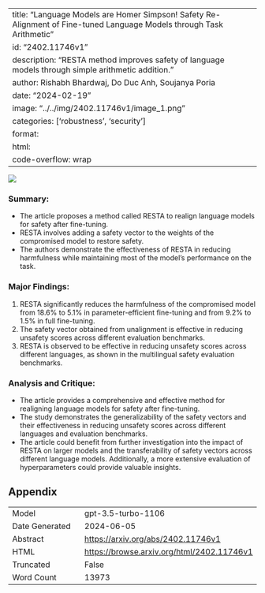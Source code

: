 
---
title: "Language Models are Homer Simpson! Safety Re-Alignment of Fine-tuned Language Models through Task Arithmetic"
id: "2402.11746v1"
description: "RESTA method improves safety of language models through simple arithmetic addition."
author: Rishabh Bhardwaj, Do Duc Anh, Soujanya Poria
date: "2024-02-19"
image: "../../img/2402.11746v1/image_1.png"
categories: ['robustness', 'security']
format:
  html:
    code-overflow: wrap
---

![](../../img/2402.11746v1/image_1.png)

### Summary:
- The article proposes a method called RESTA to realign language models for safety after fine-tuning.
- RESTA involves adding a safety vector to the weights of the compromised model to restore safety.
- The authors demonstrate the effectiveness of RESTA in reducing harmfulness while maintaining most of the model's performance on the task.

### Major Findings:
1. RESTA significantly reduces the harmfulness of the compromised model from 18.6% to 5.1% in parameter-efficient fine-tuning and from 9.2% to 1.5% in full fine-tuning.
2. The safety vector obtained from unalignment is effective in reducing unsafety scores across different evaluation benchmarks.
3. RESTA is observed to be effective in reducing unsafety scores across different languages, as shown in the multilingual safety evaluation benchmarks.

### Analysis and Critique:
- The article provides a comprehensive and effective method for realigning language models for safety after fine-tuning.
- The study demonstrates the generalizability of the safety vectors and their effectiveness in reducing unsafety scores across different languages and evaluation benchmarks.
- The article could benefit from further investigation into the impact of RESTA on larger models and the transferability of safety vectors across different language models. Additionally, a more extensive evaluation of hyperparameters could provide valuable insights.

## Appendix

|          |          |
|----------|----------|
| Model     | gpt-3.5-turbo-1106       |
| Date Generated     | 2024-06-05       |
| Abstract | [https://arxiv.org/abs/2402.11746v1](https://arxiv.org/abs/2402.11746v1)        |
| HTML     | [https://browse.arxiv.org/html/2402.11746v1](https://browse.arxiv.org/html/2402.11746v1)       |
| Truncated       | False       |
| Word Count       | 13973       |